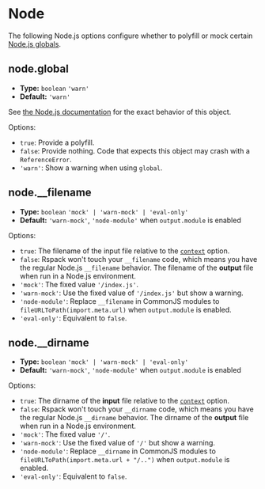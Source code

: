 
<WebpackLicense from="https://webpack.js.org/configuration/node/" />

# Node

The following Node.js options configure whether to polyfill or mock certain [Node.js globals](https://nodejs.org/docs/latest/api/globals.html).

## node.global

- **Type:** `boolean` `'warn'`
- **Default:** `'warn'`

See [the Node.js documentation](https://nodejs.org/api/globals.html#globals_global) for the exact behavior of this object.

Options:

- `true`: Provide a polyfill.
- `false`: Provide nothing. Code that expects this object may crash with a `ReferenceError`.
- `'warn'`: Show a warning when using `global`.

## node.\_\_filename

- **Type:** `boolean` `'mock' | 'warn-mock' | 'eval-only'`
- **Default:** `'warn-mock'`, `'node-module'` when `output.module` is enabled

Options:

- `true`: The filename of the input file relative to the [`context`](/config/context) option.
- `false`: Rspack won't touch your `__filename` code, which means you have the regular Node.js `__filename` behavior. The filename of the **output** file when run in a Node.js environment.
- `'mock'`: The fixed value `'/index.js'`.
- `'warn-mock'`: Use the fixed value of `'/index.js'` but show a warning.
- `'node-module'`: Replace `__filename` in CommonJS modules to `fileURLToPath(import.meta.url)` when `output.module` is enabled.
- `'eval-only'`: Equivalent to `false`.

## node.\_\_dirname

- **Type:** `boolean` `'mock' | 'warn-mock' | 'eval-only'`
- **Default:** `'warn-mock'`, `'node-module'` when `output.module` is enabled

Options:

- `true`: The dirname of the **input** file relative to the [`context`](/config/context) option.
- `false`: Rspack won't touch your `__dirname` code, which means you have the regular Node.js `__dirname` behavior. The dirname of the **output** file when run in a Node.js environment.
- `'mock'`: The fixed value `'/'`.
- `'warn-mock'`: Use the fixed value of `'/'` but show a warning.
- `'node-module'`: Replace `__dirname` in CommonJS modules to `fileURLToPath(import.meta.url + "/..")` when `output.module` is enabled.
- `'eval-only'`: Equivalent to `false`.
